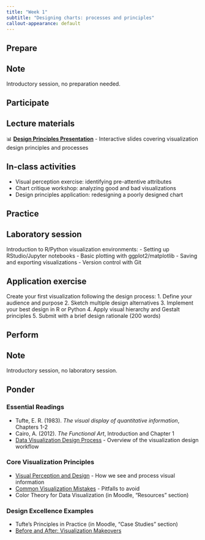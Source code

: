 ```yaml
---
title: "Week 1"
subtitle: "Designing charts: processes and principles"
callout-appearance: default
---
```


## Prepare

::: {.callout-note}
## Note

Introductory session, no preparation needed.

:::

## Participate

::: {.callout-note}
## Lecture materials

📊 **[Design Principles Presentation](design-principles-presentation.html)** - Interactive slides covering visualization design principles and processes

## In-class activities

- Visual perception exercise: identifying pre-attentive attributes
- Chart critique workshop: analyzing good and bad visualizations
- Design principles application: redesigning a poorly designed chart

:::

## Practice

::: {.callout-note}
## Laboratory session

Introduction to R/Python visualization environments:
- Setting up RStudio/Jupyter notebooks
- Basic plotting with ggplot2/matplotlib
- Saving and exporting visualizations
- Version control with Git

## Application exercise

Create your first visualization following the design process:
1. Define your audience and purpose
2. Sketch multiple design alternatives
3. Implement your best design in R or Python
4. Apply visual hierarchy and Gestalt principles
5. Submit with a brief design rationale (200 words)

:::

## Perform

::: {.callout-note}
## Note

Introductory session, no laboratory session.

:::

## Ponder

### Essential Readings

- Tufte, E. R. (1983). *The visual display of quantitative information*, Chapters 1-2
- Cairo, A. (2012). *The Functional Art*, Introduction and Chapter 1
- [Data Visualization Design Process](design_process.qmd) - Overview of the visualization design workflow

### Core Visualization Principles

- [Visual Perception and Design](visual_perception.qmd) - How we see and process visual information
- [Common Visualization Mistakes](common_mistakes.qmd) - Pitfalls to avoid
- Color Theory for Data Visualization (in Moodle, "Resources" section)

### Design Excellence Examples

- Tufte's Principles in Practice (in Moodle, "Case Studies" section)
- [Before and After: Visualization Makeovers](makeovers.md)